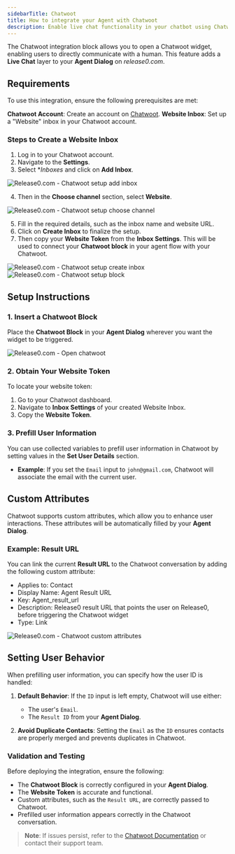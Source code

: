 ```yaml
---
sidebarTitle: Chatwoot
title: How to integrate your Agent with Chatwoot
description: Enable live chat functionality in your chatbot using Chatwoot integration.
---
```

The Chatwoot integration block allows you to open a Chatwoot widget, enabling users to directly communicate with a human. This feature adds a **Live Chat** layer to your **Agent Dialog** on *release0.com*. 

## Requirements

To use this integration, ensure the following prerequisites are met:

**Chatwoot Account**: Create an account on [Chatwoot](https://www.chatwoot.com).
**Website Inbox**: Set up a "Website" inbox in your Chatwoot account.



### Steps to Create a Website Inbox

1. Log in to your Chatwoot account.
2. Navigate to the **Settings**.
3. Select **Inboxes*  and click on **Add Inbox**.
<Frame style={{ maxWidth: '800px' }}>
  <img src="/images/blocks/integrations/chatwoot/chatwoot-setup-add-inbox.png" alt="Release0.com - Chatwoot setup add inbox" />
</Frame>

4. Then in the **Choose channel** section, select **Website**.
<Frame style={{ maxWidth: '800px' }}>
  <img src="/images/blocks/integrations/chatwoot/chatwoot-setup-select-website.png" alt="Release0.com - Chatwoot setup choose channel" />
</Frame>

5. Fill in the required details, such as the inbox name and website URL.
6. Click on **Create Inbox** to finalize the setup.
7. Then copy your **Website Token** from the **Inbox Settings**. This will be used to connect your **Chatwoot block** in your agent flow with your Chatwoot.

<Frame style={{ maxWidth: '800px' }}>
  <img src="/images/blocks/integrations/chatwoot/chatwoot-setup-inbox-ready.png" alt="Release0.com - Chatwoot setup create inbox" />
</Frame>

<Frame style={{ maxWidth: '600px' }}>
  <img src="/images/blocks/integrations/chatwoot/chatwoot-setup-block.png" alt="Release0.com - Chatwoot setup block" />
</Frame>


## Setup Instructions

### 1. Insert a Chatwoot Block

Place the **Chatwoot Block** in your **Agent Dialog** wherever you want the widget to be triggered.

<Frame style={{ maxWidth: '600px' }}>
  <img src="/images/blocks/integrations/chatwoot/open-chatwoot.png" alt="Release0.com - Open chatwoot" />
</Frame>

### 2. Obtain Your Website Token

To locate your website token:

1. Go to your Chatwoot dashboard.
2. Navigate to **Inbox Settings** of your created Website Inbox.
3. Copy the **Website Token**.

### 3. Prefill User Information

You can use collected variables to prefill user information in Chatwoot by setting values in the **Set User Details** section.

- **Example**: If you set the `Email` input to `john@gmail.com`, Chatwoot will associate the email with the current user.


## Custom Attributes

Chatwoot supports custom attributes, which allow you to enhance user interactions. These attributes will be automatically filled by your **Agent Dialog**.

### Example: Result URL

You can link the current **Result URL** to the Chatwoot conversation by adding the following custom attribute:

- Applies to: Contact
- Display Name: Agent Result URL
- Key: Agent_result_url
- Description: Release0 result URL that points the user on Release0, before triggering the Chatwoot widget
- Type: Link

<Frame style={{ maxWidth: '400px' }}>
  <img src="/images/blocks/integrations/chatwoot/chatwoot-custom-attributes.png" alt="Release0.com - Chatwoot custom attributes" />
</Frame>



## Setting User Behavior

When prefilling user information, you can specify how the user ID is handled:

1. **Default Behavior**: If the `ID` input is left empty, Chatwoot will use either:
   - The user's `Email`.
   - The `Result ID` from your **Agent Dialog**.

2. **Avoid Duplicate Contacts**: Setting the `Email` as the `ID` ensures contacts are properly merged and prevents duplicates in Chatwoot.


### Validation and Testing

Before deploying the integration, ensure the following:

- The **Chatwoot Block** is correctly configured in your **Agent Dialog**.
- The **Website Token** is accurate and functional.
- Custom attributes, such as the `Result URL`, are correctly passed to Chatwoot.
- Prefilled user information appears correctly in the Chatwoot conversation.

> **Note**: If issues persist, refer to the [Chatwoot Documentation](https://www.chatwoot.com/docs) or contact their support team.